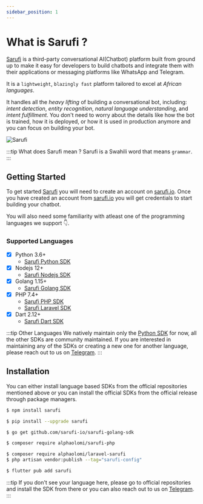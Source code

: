 ```yaml
---
sidebar_position: 1
---
```



# What is Sarufi ?

[Sarufi](https://sarufi.io/) is a third-party conversational AI(Chatbot) platform built from ground up to make it easy for developers to build chatbots and integrate them with their applications or messaging platforms like WhatsApp and Telegram.

It is a `lightweight`, `blazingly fast` platform tailored to excel at _African languages_.

It handles all the _heavy lifting_ of building a conversational bot, including: _intent detection_, _entity recognition_, _natural language understanding_, and _intent fulfillment_. You don't need to worry about the details like how the bot is trained, how it is deployed, or how it is used in production anymore and you can focus on building your bot.

![Sarufi](/img/undraw_artificial_intelligence_re_enpp.svg)

:::tip What does Sarufi mean ?
Sarufi is a Swahili word that means `grammar`.
:::

## Getting Started

To get started [Sarufi](https://sarufi.io/) you will need to create an account on [sarufi.io](https://sarufi.io/). Once you have created an account from [sarufi.io](https://sarufi.io/) you will get credentials to start building your chatbot.

You will also need some familiarity with atleast one of the programming languages we support 👇.

### Supported Languages

- [x] Python 3.6+
  - [Sarufi Python SDK](https://github.com/sarufi-io/sarufi-python-sdk)
- [x] Nodejs 12+
  - [Sarufi Nodejs SDK](https://github.com/sarufi-io/sarufi-js)
- [x] Golang 1.15+
  - [Sarufi Golang SDK](https://github.com/sarufi-io/sarufi-golang-sdk)
- [x] PHP 7.4+
  - [Sarufi PHP SDK](https://github.com/sarufi-io/sarufi-php)
  - [Sarufi Laravel SDK](https://github.com/sarufi-io/laravel-sarufi)
- [x] Dart 2.12+
  - [Sarufi Dart SDK](https://github.com/sarufi-io/sarufi-dart-sdk)

:::tip Other Languages
We natively maintain only the [Python SDK](https://github.com/sarufi-io/sarufi-python-sdk) for now, all the other SDKs are community maintained.
If you are interested in maintaining any of the SDKs or creating a new one for another language,
please reach out to us on [Telegram](https://t.me/neurotechafrica).
:::

## Installation

You can either install language based SDKs from the official repositories mentioned above or you can install the official SDKs from the official release through package managers.

<Tabs>
<TabItem value="js" label="JavaScript">

```bash
$ npm install sarufi
```

</TabItem>

<TabItem value="py" label="Python">

```bash
$ pip install --upgrade sarufi
```

</TabItem>

<TabItem value="go" label="Golang">

```bash
$ go get github.com/sarufi-io/sarufi-golang-sdk
```

</TabItem>

<TabItem value="php-laravel" label="PHP">

```bash
$ composer require alphaolomi/sarufi-php
```

</TabItem>

<TabItem value="php" label="Laravel">

```bash
$ composer require alphaolomi/laravel-sarufi
$ php artisan vendor:publish --tag="sarufi-config"
```

</TabItem>

<TabItem value="dart" label="Dart">

```bash
$ flutter pub add sarufi
```

</TabItem>

</Tabs>

:::tip
If you don't see your language here, please go to official repositories and install the SDK from there or you can also reach out to us on [Telegram](https://t.me/neurotechafrica).
:::
